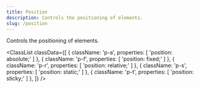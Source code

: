 ```yaml
---
title: Position
description: Controls the positioning of elements.
slug: /position
---
```



Controls the positioning of elements.

<ClassList
  classData={[
    {
      className: 'p-a',
      properties: [
        'position: absolute;'
      ]
    },
    {
      className: 'p-f',
      properties: [
        'position: fixed;'
      ]
    },
    {
      className: 'p-r',
      properties: [
        'position: relative;'
      ]
    },
    {
      className: 'p-s',
      properties: [
        'position: static;'
      ]
    },
    {
      className: 'p-t',
      properties: [
        'position: sticky;'
      ]
    },
  ]}
/>